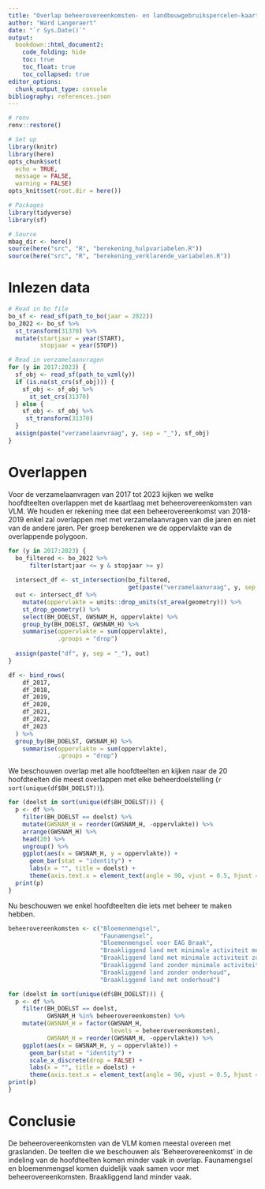 ```yaml
---
title: "Overlap beheerovereenkomsten- en landbouwgebruikspercelen-kaartlagen"
author: "Ward Langeraert"
date: "`r Sys.Date()`"
output:
  bookdown::html_document2:
    code_folding: hide
    toc: true
    toc_float: true
    toc_collapsed: true
editor_options: 
  chunk_output_type: console
bibliography: references.json
---
```


```r
# renv
renv::restore()

# Set up
library(knitr)
library(here)
opts_chunk$set(
  echo = TRUE,
  message = FALSE,
  warning = FALSE)
opts_knit$set(root.dir = here())

# Packages
library(tidyverse)
library(sf)

# Source
mbag_dir <- here()
source(here("src", "R", "berekening_hulpvariabelen.R"))
source(here("src", "R", "berekening_verklarende_variabelen.R"))
```

# Inlezen data

```r
# Read in bo file
bo_sf <- read_sf(path_to_bo(jaar = 2022))
bo_2022 <- bo_sf %>%
  st_transform(31370) %>%
  mutate(startjaar = year(START),
         stopjaar = year(STOP))

# Read in verzamelaanvragen
for (y in 2017:2023) {
  sf_obj <- read_sf(path_to_vzml(y))
  if (is.na(st_crs(sf_obj))) {
    sf_obj <- sf_obj %>%
      st_set_crs(31370)
  } else {
    sf_obj <- sf_obj %>%
     st_transform(31370)
  }
  assign(paste("verzamelaanvraag", y, sep = "_"), sf_obj)
}
```

# Overlappen

Voor de verzamelaanvragen van 2017 tot 2023 kijken we welke hoofdteelten overlappen met de kaartlaag met beheerovereenkomsten van VLM.
We houden er rekening mee dat een beheerovereenkomst van 2018-2019 enkel zal overlappen met met verzamelaanvragen van die jaren en niet van de andere jaren.
Per groep berekenen we de oppervlakte van de overlappende polygoon.

```r
for (y in 2017:2023) {
  bo_filtered <- bo_2022 %>%
      filter(startjaar <= y & stopjaar >= y)
  
  intersect_df <- st_intersection(bo_filtered,
                                  get(paste("verzamelaanvraag", y, sep = "_")))
  out <- intersect_df %>%
    mutate(oppervlakte = units::drop_units(st_area(geometry))) %>%
    st_drop_geometry() %>%
    select(BH_DOELST, GWSNAM_H, oppervlakte) %>%
    group_by(BH_DOELST, GWSNAM_H) %>%
    summarise(oppervlakte = sum(oppervlakte),
              .groups = "drop") 
  
  assign(paste("df", y, sep = "_"), out)
}

df <- bind_rows(
    df_2017,
    df_2018,
    df_2019,
    df_2020,
    df_2021,
    df_2022,
    df_2023
  ) %>%
  group_by(BH_DOELST, GWSNAM_H) %>%
    summarise(oppervlakte = sum(oppervlakte),
              .groups = "drop") 
```

We beschouwen overlap met alle hoofdteelten en kijken naar de 20 hoofdteelten die meest overlappen met elke beheerdoelstelling (`r sort(unique(df$BH_DOELST))`).

```r
for (doelst in sort(unique(df$BH_DOELST))) {
  p <- df %>%
    filter(BH_DOELST == doelst) %>%
    mutate(GWSNAM_H = reorder(GWSNAM_H, -oppervlakte)) %>%
    arrange(GWSNAM_H) %>%
    head(20) %>%
    ungroup() %>%
    ggplot(aes(x = GWSNAM_H, y = oppervlakte)) +
      geom_bar(stat = "identity") +
      labs(x = "", title = doelst) +
      theme(axis.text.x = element_text(angle = 90, vjust = 0.5, hjust = 1))
  print(p)
}
```

Nu beschouwen we enkel hoofdteelten die iets met beheer te maken hebben.

```r
beheerovereenkomsten <- c("Bloemenmengsel",
                          "Faunamengsel",
                          "Bloemenmengsel voor EAG Braak",
                          "Braakliggend land met minimale activiteit met EAG",
                          "Braakliggend land met minimale activiteit zonder EAG",
                          "Braakliggend land zonder minimale activiteit",
                          "Braakliggend land zonder onderhoud",
                          "Braakliggend land met onderhoud")

for (doelst in sort(unique(df$BH_DOELST))) {
  p <- df %>%
    filter(BH_DOELST == doelst,
           GWSNAM_H %in% beheerovereenkomsten) %>%
    mutate(GWSNAM_H = factor(GWSNAM_H,
                             levels = beheerovereenkomsten),
           GWSNAM_H = reorder(GWSNAM_H, -oppervlakte)) %>%
    ggplot(aes(x = GWSNAM_H, y = oppervlakte)) +
      geom_bar(stat = "identity") +
      scale_x_discrete(drop = FALSE) +
      labs(x = "", title = doelst) +
      theme(axis.text.x = element_text(angle = 90, vjust = 0.5, hjust = 1))
print(p)
}
```

# Conclusie 

De beheerovereenkomsten van de VLM komen meestal overeen met graslanden.
De teelten die we beschouwen als 'Beheerovereenkomst' in de indeling van de hoofdteelten komen minder vaak in overlap.
Faunamengsel en bloemenmengsel komen duidelijk vaak samen voor met beheerovereenkomsten.
Braakliggend land minder vaak.
